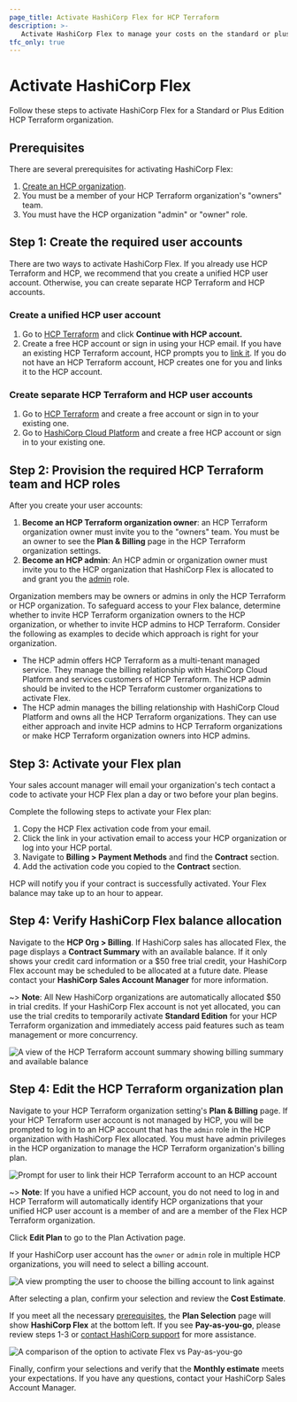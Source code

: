 ```yaml
---
page_title: Activate HashiCorp Flex for HCP Terraform
description: >-
   Activate HashiCorp Flex to manage your costs on the standard or plus editions of HCP Terraform.
tfc_only: true
---
```


# Activate HashiCorp Flex

Follow these steps to activate HashiCorp Flex for a Standard or Plus Edition HCP Terraform organization. 

## Prerequisites

There are several prerequisites for activating HashiCorp Flex:

1. [Create an HCP organization](/hcp/docs/hcp/admin/orgs#create-an-organization).
1. You must be a member of your HCP Terraform organization's "owners" team.
1. You must have the HCP organization "admin" or "owner" role.

## Step 1: Create the required user accounts

There are two ways to activate HashiCorp Flex. If you already use HCP Terraform and HCP, we recommend that you create a unified HCP user account. Otherwise, you can create separate HCP Terraform and HCP accounts.

### Create a unified HCP user account

1. Go to [HCP Terraform](https://app.terraform.io) and click **Continue with HCP account.** 
1. Create a free HCP account or sign in using your HCP email. If you have an existing HCP Terraform account, HCP prompts you to [link it](/terraform/cloud-docs/users-teams-organizations/users#linked-hcp-and-hcp-terraform-accounts). If you do not have an HCP Terraform account, HCP creates one for you and links it to the HCP account.  

### Create separate HCP Terraform and HCP user accounts

1. Go to [HCP Terraform](https://app.terraform.io) and create a free account or sign in to your existing one. 
1. Go to [HashiCorp Cloud Platform](https://cloud.hashicorp.com) and create a free HCP account or sign in to your existing one.  

## Step 2: Provision the required HCP Terraform team and HCP roles

After you create your user accounts:

1. **Become an HCP Terraform organization owner**: an HCP Terraform organization owner must invite you to the "owners" team. You must be an owner to see the **Plan & Billing** page in the HCP Terraform organization settings.
1. **Become an HCP admin**: An HCP admin or organization owner must invite you to the HCP organization that HashiCorp Flex is allocated to and grant you the [admin](https://developer.hashicorp.com/hcp/docs/hcp/admin/iam/users#organization-role) role. 

Organization members may be owners or admins in only the HCP Terraform or HCP organization. To safeguard access to your Flex balance, determine whether to invite HCP Terraform organization owners to the HCP organization, or whether to invite HCP admins to HCP Terraform. Consider the following as examples to decide which approach is right for your organization.

- The HCP admin offers HCP Terraform as a multi-tenant managed service. They manage the billing relationship with HashiCorp Cloud Platform and services customers of HCP Terraform.  The HCP admin should be invited to the HCP Terraform customer organizations to activate Flex.
- The HCP admin manages the billing relationship with HashiCorp Cloud Platform and owns all the HCP Terraform organizations. They can use either approach and invite HCP admins to HCP Terraform organizations or make HCP Terraform organization owners into HCP admins.

## Step 3: Activate your Flex plan

Your sales account manager will email your organization's tech contact a code to activate your HCP Flex plan a day or two before your plan begins. 

Complete the following steps to activate your Flex plan:
1. Copy the HCP Flex activation code from your email.
1. Click the link in your activation email to access your HCP organization or log into your HCP portal. 
1. Navigate to **Billing > Payment Methods** and find the **Contract** section.
1. Add the activation code you copied to the **Contract** section.

HCP will notify you if your contract is successfully activated. Your Flex balance may take up to an hour to appear. 

## Step 4: Verify HashiCorp Flex balance allocation

Navigate to the **HCP Org > Billing**. If HashiCorp sales has allocated Flex, the page displays a **Contract Summary** with an available balance. If it only shows your credit card information or a $50 free trial credit, your HashiCorp Flex account may be scheduled to be allocated at a future date. Please contact your **HashiCorp Sales Account Manager** for more information.

~> **Note**: All New HashiCorp organizations are automatically allocated $50 in trial credits. If your HashiCorp Flex account is not yet allocated, you can use the trial credits to temporarily activate **Standard Edition** for your HCP Terraform organization and immediately access paid features such as team management or more concurrency.

![A view of the HCP Terraform account summary showing billing summary and available balance](/img/docs/tfc-account-summary.png)

## Step 4: Edit the HCP Terraform organization plan

Navigate to your HCP Terraform organization setting's **Plan & Billing** page. If your HCP Terraform user account is not managed by HCP, you will be prompted to log in to an HCP account that has the `admin` role in the HCP organization with HashiCorp Flex allocated. You must have admin privileges in the HCP organization to manage the HCP Terraform organization's billing plan.  

![Prompt for user to link their HCP Terraform account to an HCP account](/img/docs/tfc-plan-and-billing.png)

~> **Note**: If you have a unified HCP account, you do not need to log in and HCP Terraform will automatically identify HCP organizations that your unified HCP user account is a member of and are a member of the Flex HCP Terraform organization.

Click **Edit Plan** to go to the Plan Activation page.  

If your HashiCorp user account has the `owner` or `admin` role in multiple HCP organizations, you will need to select a billing account.

![A view prompting the user to choose the billing account to link against](/img/docs/tfc-plan-org-select.png)

After selecting a plan, confirm your selection and review the **Cost Estimate**.

If you meet all the necessary [prerequisites](#prerequisites), the **Plan Selection** page will show **HashiCorp Flex** at the bottom left. If you see **Pay-as-you-go**, please review steps 1-3 or [contact HashiCorp support](https://support.hashicorp.com/hc/en-us/requests/new) for more assistance.

![A comparison of the option to activate Flex vs Pay-as-you-go](/img/docs/tfc-flex-vs-payg.png)

Finally, confirm your selections and verify that the **Monthly estimate** meets your expectations. If you have any questions, contact your HashiCorp Sales Account Manager.
